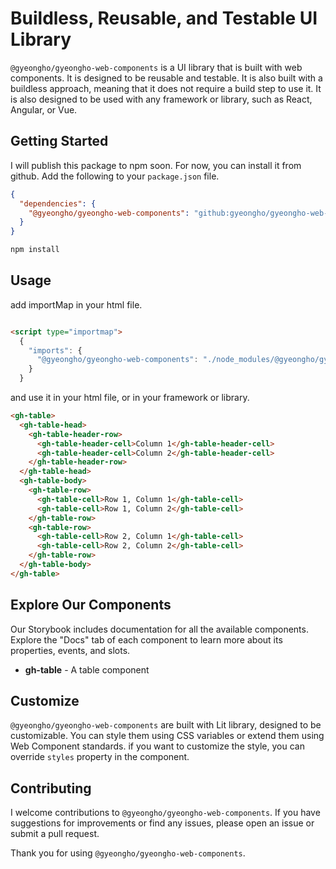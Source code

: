 
<Meta title="Welcome" />

# Buildless, Reusable, and Testable UI Library

`@gyeongho/gyeongho-web-components` is a UI library that is built with web components. It is designed to be reusable and
testable. It is also built with a buildless approach, meaning that it does not require a build step to use it. It is
also designed to be used with any framework or library, such as React, Angular, or Vue.

## Getting Started

I will publish this package to npm soon. For now, you can install it from github.
Add the following to your `package.json` file.

```json
{
  "dependencies": {
    "@gyeongho/gyeongho-web-components": "github:gyeongho/gyeongho-web-components#main"
  }
}
```

```bash
npm install
```

## Usage


add importMap in your html file.

```html

<script type="importmap">
  {
    "imports": {
      "@gyeongho/gyeongho-web-components": "./node_modules/@gyeongho/gyeongho-web-components/dist/index.js"
    }
  }
```

and use it in your html file, or in your framework or library.

```html
<gh-table>
  <gh-table-head>
    <gh-table-header-row>
      <gh-table-header-cell>Column 1</gh-table-header-cell>
      <gh-table-header-cell>Column 2</gh-table-header-cell>
    </gh-table-header-row>
  </gh-table-head>
  <gh-table-body>
    <gh-table-row>
      <gh-table-cell>Row 1, Column 1</gh-table-cell>
      <gh-table-cell>Row 1, Column 2</gh-table-cell>
    </gh-table-row>
    <gh-table-row>
      <gh-table-cell>Row 2, Column 1</gh-table-cell>
      <gh-table-cell>Row 2, Column 2</gh-table-cell>
    </gh-table-row>
  </gh-table-body>
</gh-table>
```

## Explore Our Components

Our Storybook includes documentation for all the available components. Explore the "Docs" tab of each component to learn more about its properties, events, and slots.

- **gh-table** - A table component

## Customize

`@gyeongho/gyeongho-web-components` are built with Lit library, designed to be customizable. You can style them using CSS variables or extend them using Web Component standards.
if you want to customize the style, you can override `styles` property in the component.

## Contributing

I welcome contributions to `@gyeongho/gyeongho-web-components`. If you have suggestions for improvements or find any issues, please open an issue or submit a pull request.

Thank you for using `@gyeongho/gyeongho-web-components`.
